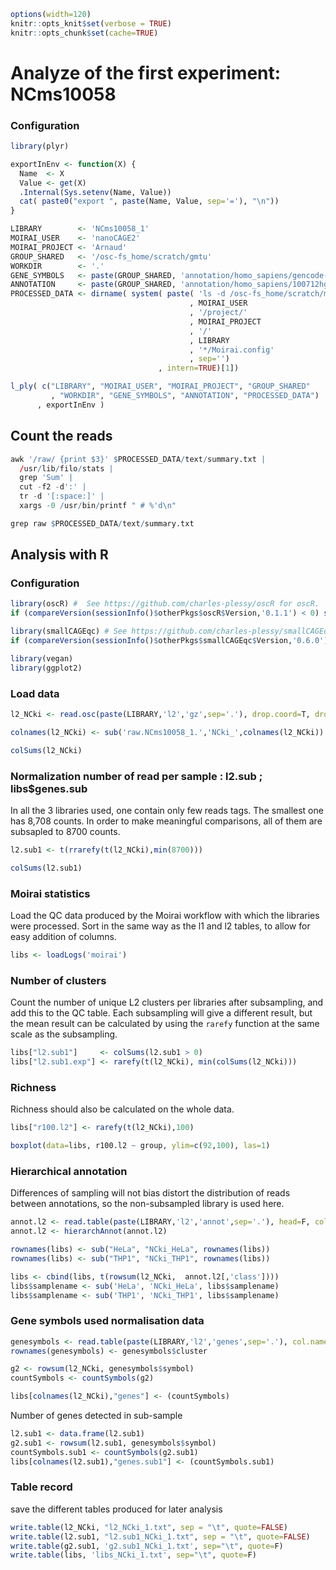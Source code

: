 ```r
options(width=120)
knitr::opts_knit$set(verbose = TRUE)
knitr::opts_chunk$set(cache=TRUE)
```

Analyze of the first experiment: NCms10058
======================================
### Configuration

```r
library(plyr)

exportInEnv <- function(X) {
  Name  <- X
  Value <- get(X)
  .Internal(Sys.setenv(Name, Value))
  cat( paste0("export ", paste(Name, Value, sep='='), "\n"))
}

LIBRARY        <- 'NCms10058_1'
MOIRAI_USER    <- 'nanoCAGE2'
MOIRAI_PROJECT <- 'Arnaud'
GROUP_SHARED   <- '/osc-fs_home/scratch/gmtu'
WORKDIR        <- '.'
GENE_SYMBOLS   <- paste(GROUP_SHARED, 'annotation/homo_sapiens/gencode-14/gencode.v14.annotation.genes.bed', sep='/')
ANNOTATION     <- paste(GROUP_SHARED, 'annotation/homo_sapiens/100712hg19/100712hg19', sep='/')
PROCESSED_DATA <- dirname( system( paste( 'ls -d /osc-fs_home/scratch/moirai/'
                                        , MOIRAI_USER
                                        , '/project/'
                                        , MOIRAI_PROJECT
                                        , '/'
                                        , LIBRARY
                                        , '*/Moirai.config'
                                        , sep='')
                                 , intern=TRUE)[1])

l_ply( c("LIBRARY", "MOIRAI_USER", "MOIRAI_PROJECT", "GROUP_SHARED"
         , "WORKDIR", "GENE_SYMBOLS", "ANNOTATION", "PROCESSED_DATA")
      , exportInEnv )
```

Count the reads
---------------

```r
awk '/raw/ {print $3}' $PROCESSED_DATA/text/summary.txt |
  /usr/lib/filo/stats |
  grep 'Sum' |
  cut -f2 -d':' |
  tr -d '[:space:]' |
  xargs -0 /usr/bin/printf " # %'d\n"
```

```r
grep raw $PROCESSED_DATA/text/summary.txt
```

Analysis with R
---------------

### Configuration
```r
library(oscR) #  See https://github.com/charles-plessy/oscR for oscR.
if (compareVersion(sessionInfo()$otherPkgs$oscR$Version,'0.1.1') < 0) stop('Outdated version of oscR.')

library(smallCAGEqc) # See https://github.com/charles-plessy/smallCAGEqc for smallCAGEqc.
if (compareVersion(sessionInfo()$otherPkgs$smallCAGEqc$Version,'0.6.0') < 0) stop('Outdated version of smallCAGEqc')

library(vegan)
library(ggplot2)

```

### Load data

```r
l2_NCki <- read.osc(paste(LIBRARY,'l2','gz',sep='.'), drop.coord=T, drop.norm=T)

colnames(l2_NCki) <- sub('raw.NCms10058_1.','NCki_',colnames(l2_NCki))

colSums(l2_NCki)  
```

### Normalization number of read per sample : l2.sub ; libs$genes.sub

In all the 3 libraries used, one contain only few reads tags. The smallest one has 8,708 counts. In order to make meaningful comparisons, all of them are subsapled to 8700 counts.

```r
l2.sub1 <- t(rrarefy(t(l2_NCki),min(8700)))

colSums(l2.sub1)
```
### Moirai statistics

Load the QC data produced by the Moirai workflow with which the libraries were processed. Sort in the same way as the l1 and l2 tables, to allow for easy addition of columns.

```r
libs <- loadLogs('moirai')
```

### Number of clusters

Count the number of unique L2 clusters per libraries after subsampling, and add
this to the QC table.  Each subsampling will give a different result, but the
mean result can be calculated by using the `rarefy` function at the same scale
as the subsampling.

```r
libs["l2.sub1"]     <- colSums(l2.sub1 > 0)
libs["l2.sub1.exp"] <- rarefy(t(l2_NCki), min(colSums(l2_NCki)))
```

### Richness

Richness should also be calculated on the whole data.

```r
libs["r100.l2"] <- rarefy(t(l2_NCki),100)

boxplot(data=libs, r100.l2 ~ group, ylim=c(92,100), las=1)
```

### Hierarchical annotation

Differences of sampling will not bias distort the distribution of reads between annotations, so the non-subsampled library is used here.

```r
annot.l2 <- read.table(paste(LIBRARY,'l2','annot',sep='.'), head=F, col.names=c('id', 'feature'), row.names=1)
annot.l2 <- hierarchAnnot(annot.l2)

rownames(libs) <- sub("HeLa", "NCki_HeLa", rownames(libs))
rownames(libs) <- sub("THP1", "NCki_THP1", rownames(libs))

libs <- cbind(libs, t(rowsum(l2_NCki,  annot.l2[,'class']))) 
libs$samplename <- sub('HeLa', 'NCki_HeLa', libs$samplename)
libs$samplename <- sub('THP1', 'NCki_THP1', libs$samplename)
```

### Gene symbols used normalisation data

```r
genesymbols <- read.table(paste(LIBRARY,'l2','genes',sep='.'), col.names=c("cluster","symbol"), stringsAsFactors=FALSE)
rownames(genesymbols) <- genesymbols$cluster

g2 <- rowsum(l2_NCki, genesymbols$symbol)
countSymbols <- countSymbols(g2)

libs[colnames(l2_NCki),"genes"] <- (countSymbols)
```

Number of genes detected in sub-sample

```r
l2.sub1 <- data.frame(l2.sub1)
g2.sub1 <- rowsum(l2.sub1, genesymbols$symbol)
countSymbols.sub1 <- countSymbols(g2.sub1)
libs[colnames(l2.sub1),"genes.sub1"] <- (countSymbols.sub1)
```
### Table record
save the different tables produced for later analysis

```r
write.table(l2_NCki, "l2_NCki_1.txt", sep = "\t", quote=FALSE)
write.table(l2.sub1, "l2.sub1_NCki_1.txt", sep = "\t", quote=FALSE)
write.table(g2.sub1, 'g2.sub1_NCki_1.txt', sep="\t", quote=F)
write.table(libs, 'libs_NCki_1.txt', sep="\t", quote=F)
```

